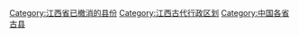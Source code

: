 {{中国古代行政区划分类向导}}

[[Category:江西省已撤消的县份|Category:江西省已撤消的县份]]
[[Category:江西古代行政区划|Category:江西古代行政区划]]
[[Category:中国各省古县|Category:中国各省古县]]